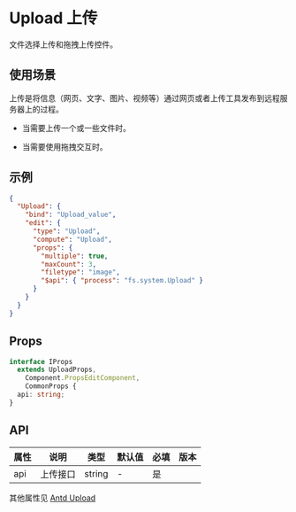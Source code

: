 # Upload 上传

文件选择上传和拖拽上传控件。

## 使用场景

上传是将信息（网页、文字、图片、视频等）通过网页或者上传工具发布到远程服务器上的过程。

- 当需要上传一个或一些文件时。

- 当需要使用拖拽交互时。

## 示例

```json
{
  "Upload": {
    "bind": "Upload_value",
    "edit": {
      "type": "Upload",
      "compute": "Upload",
      "props": {
        "multiple": true,
        "maxCount": 3,
        "filetype": "image",
        "$api": { "process": "fs.system.Upload" }
      }
    }
  }
}
```

## Props

```ts
interface IProps
  extends UploadProps,
    Component.PropsEditComponent,
    CommonProps {
  api: string;
}
```

## API

| 属性 | 说明     | 类型   | 默认值 | 必填 | 版本 |
| ---- | -------- | ------ | ------ | ---- | ---- |
| api  | 上传接口 | string | -      | 是   |      |

其他属性见 [Antd Upload](https://ant-design.gitee.io/components/upload-cn/)

